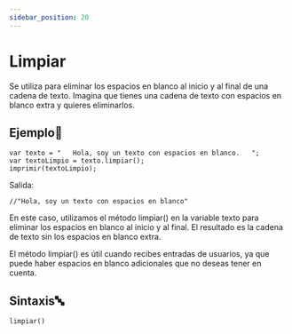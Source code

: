 ```yaml
---
sidebar_position: 20
---
```


# Limpiar
Se utiliza para eliminar los espacios en blanco al inicio y al final de una cadena de texto. Imagina que tienes una cadena de texto con espacios en blanco extra y quieres eliminarlos.

## Ejemplo📝

```dummy
var texto = "   Hola, soy un texto con espacios en blanco.   ";
var textoLimpio = texto.limpiar();
imprimir(textoLimpio);
```
Salida:
```dummy
//"Hola, soy un texto con espacios en blanco"
```


En este caso, utilizamos el método limpiar() en la variable texto para eliminar los espacios en blanco al inicio y al final. El resultado es la cadena de texto sin los espacios en blanco extra.

El método limpiar() es útil cuando recibes entradas de usuarios, ya que puede haber espacios en blanco adicionales que no deseas tener en cuenta.

## Sintaxis🔤

```dummy
limpiar()
```